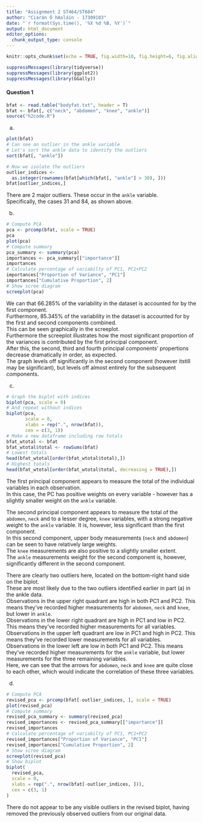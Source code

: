 ```yaml
---
title: "Assignment 2 ST464/ST684"
author: "Ciarán Ó hAoláin - 17309103"
date: "`r format(Sys.time(), '%X %d %B, %Y')`"
output: html_document
editor_options: 
  chunk_output_type: console
---
```


```r
knitr::opts_chunk$set(echo = TRUE, fig.width=10, fig.height=6, fig.align="center")
```


```r
suppressMessages(library(tidyverse))
suppressMessages(library(ggplot2))
suppressMessages(library(GGally))
```



#### Question 1



```r
bfat <- read.table("bodyfat.txt", header = T)
bfat <- bfat[, c("neck", "abdomen", "knee", "ankle")]
source("h2code.R")
```

(a)
```r
plot(bfat)
# Can see an outlier in the ankle variable
# Let's sort the ankle data to identify the outliers
sort(bfat[, "ankle"])

# Now we isolate the outliers
outlier_indices <-
  as.integer(rownames(bfat[which(bfat[, "ankle"] > 30), ]))
bfat[outlier_indices,]
```

There are 2 major outliers. These occur in the `ankle` variable.  
Specifically, the cases 31 and 84, as shown above.


(b)
```r
# Compute PCA
pca <- prcomp(bfat, scale = TRUE)
pca
plot(pca)
# Compute summary
pca_summary <- summary(pca)
importances <- pca_summary[["importance"]]
importances
# Calculate percentage of variabilty of PC1, PC1+PC2
importances["Proportion of Variance", "PC1"]
importances["Cumulative Proportion", 2]
# Show scree diagram
screeplot(pca)
```

We can that 66.285% of the variability in the dataset is accounted for by the first component.  
Furthermore, 85.345% of the variability in the dataset is accounted for by the first and second components combined.  
This can be seen graphically in the screeplot.  
Furthermore the screeplot illustrates how the most significant proportion of the variances is contributed by the first principal component.  
After this, the second, third and fourth principal components' propertions decrease dramatically in order, as expected.  
The graph levels off significantly in the second component (however itstill may be significant), but levels off almost entirely for the subsequent components.

(c)
```r
# Graph the biplot with indices
biplot(pca, scale = 0)
# And repeat without indices
biplot(pca,
       scale = 0,
       xlabs = rep(".", nrow(bfat)),
       cex = c(3, 1))
# Make a new dataframe including row totals
bfat_wtotal <- bfat
bfat_wtotal$total <- rowSums(bfat)
# Lowest totals
head(bfat_wtotal[order(bfat_wtotal$total),])
# Highest totals
head(bfat_wtotal[order(bfat_wtotal$total, decreasing = TRUE),])
```

The first principal component appears to measure the total of the individual variables in each observation.  
In this case, the PC has positive weights on every variable - however has a slightly smaller weight on the `ankle` variable.  

The second principal component appears to measure the total of the `abdomen`, `neck` and to a lesser degree, `knee` variables, with a strong negative weight to the `ankle` variable. It is, however, less significant than the first component.  
In this second component, upper body measurements (`neck` and `abdomen`) can be seen to have relatively large weights.  
The `knee` measurements are also positive to a slightly smaller extent.  
The `ankle` measurements weight for the second component is, however, significantly different in the second component.    

There are clearly two outliers here, located on the bottom-right hand side on the biplot.  
These are most likely due to the two outliers identified earlier in part (a) in the ankle data.  
Observations in the upper right quadrant are high in both PC1 and PC2. This means they've recorded higher measurements for `abdomen`, `neck` and `knee`, but lower in `ankle`.  
Observations in the lower right quadrant are high in PC1 and low in PC2. This means they've recorded higher measurements for all variables.  
Observations in the upper left quadrant are low in PC1 and high in PC2. This means they've recorded lower measurements for all variables.  
Observations in the lower left are low in both PC1 and PC2. This means they've recorded higher measurements for the `ankle` variable, but lower measurements for the three remaining variables.  
Here, we can see that the arrows for `abdomen`, `neck` and `knee` are quite close to each other, which would indicate the correlation of these three variables.



(d)
```r
# Compute PCA
revised_pca <- prcomp(bfat[-outlier_indices, ], scale = TRUE)
plot(revised_pca)
# Compute summary
revised_pca_summary <- summary(revised_pca)
revised_importances <- revised_pca_summary[["importance"]]
revised_importances
# Calculate percentage of variabilty of PC1, PC1+PC2
revised_importances["Proportion of Variance", "PC1"]
revised_importances["Cumulative Proportion", 2]
# Show scree diagram
screeplot(revised_pca)
# Show biplot
biplot(
  revised_pca,
  scale = 0,
  xlabs = rep(".", nrow(bfat[-outlier_indices, ])),
  cex = c(3, 1)
)
```

There do not appear to be any visible outliers in the revised biplot, having removed the previously observed outliers from our original data.


